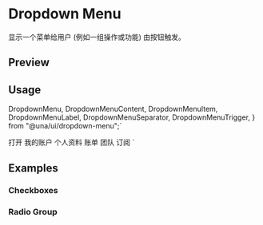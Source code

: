 

<Meta of={DropdownMenuStories} />

<RadixPrimitiveDocsButton name='dropdown-menu' />

# Dropdown Menu

显示一个菜单给用户 (例如一组操作或功能) 由按钮触发。

## Preview

<Canvas of={DropdownMenuStories.Default} />

## Usage

  DropdownMenu,
  DropdownMenuContent,
  DropdownMenuItem,
  DropdownMenuLabel,
  DropdownMenuSeparator,
  DropdownMenuTrigger,
} from "@una/ui/dropdown-menu";`

  <DropdownMenuTrigger>打开</DropdownMenuTrigger>
  <DropdownMenuContent>
    <DropdownMenuLabel>我的账户</DropdownMenuLabel>
    <DropdownMenuSeparator />
    <DropdownMenuItem>个人资料</DropdownMenuItem>
    <DropdownMenuItem>账单</DropdownMenuItem>
    <DropdownMenuItem>团队</DropdownMenuItem>
    <DropdownMenuItem>订阅</DropdownMenuItem>
  </DropdownMenuContent>
</DropdownMenu>`

<Source code={importCode} language='ts' dark />
<Source code={usageCode} language='tsx' dark />

## Examples

### Checkboxes

<Canvas of={DropdownMenuStories.Checkboxes} />

### Radio Group

<Canvas of={DropdownMenuStories.RadioGroup} />
